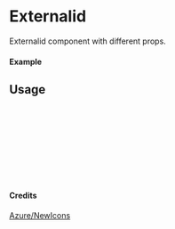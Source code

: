 
<Meta of={Externalid} title="Azure/NewIcons/Externalid" />

# Externalid

Externalid component with different props.

#### Example

<Canvas of={Externalid.Primary} />

## Usage

```ts
import { Externalid } from "yadl-ui";

const Example = () => {
  return (
      <Externalid />
  );
};

export default Example;
```

#### Credits
[Azure/NewIcons](https://learn.microsoft.com/en-us/azure/architecture/icons/)
